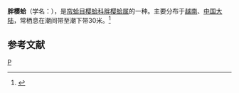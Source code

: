 {{Speciesbox
| taxon = Pinguitellina pinguis
| binomial_authority = (Hanley)
}}
'''胖樱蛤'''（学名：''{{lang|la|Pinguitellina pinguis}}''），是[[帘蛤目|帘蛤目]][[樱蛤科|樱蛤科]][[胖樱蛤属|胖樱蛤属]]的一种。主要分布于[[越南|越南]]、[[中国大陆|中国大陆]]，常栖息在潮间带至潮下带30米。<ref>{{cite web|url=http://shell.sinica.edu.tw/chinese/shellbase_detail.php?science_no=3808|title=国际贝库：胖樱蛤|publisher=台湾贝类资料库|accessdate=2009-08-11}}</ref>

== 参考文献 ==
{{reflist}}
{{catmore}}
{{Taxonbar|from=Q14107301}}

[[Category:樱蛤科|P]]